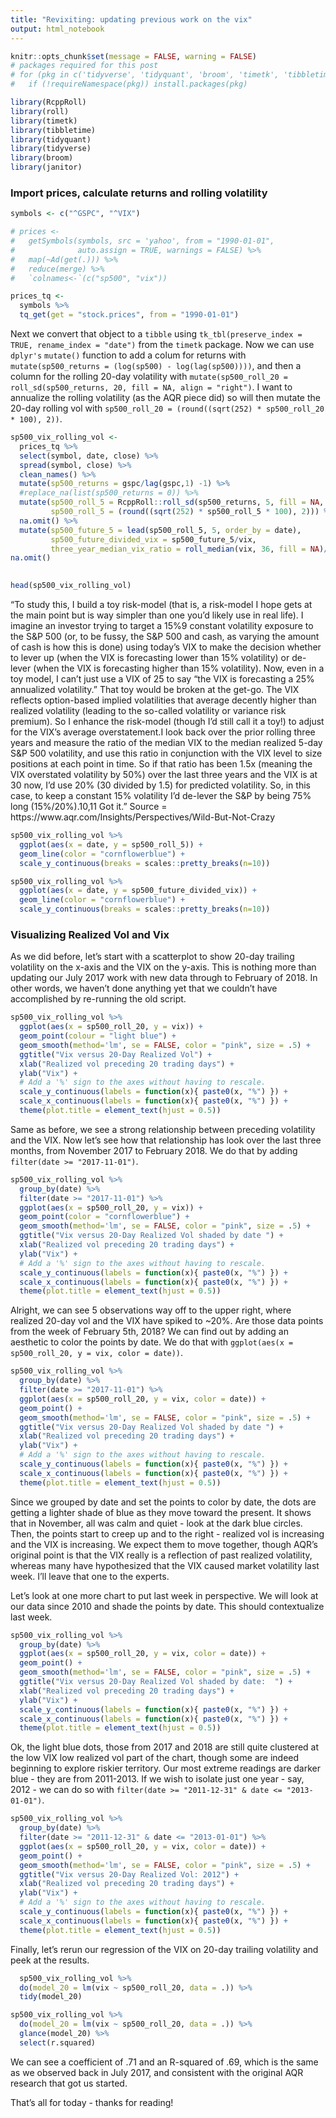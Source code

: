 ```yaml
---
title: "Revixiting: updating previous work on the vix"
output: html_notebook
---
```

 
```r
knitr::opts_chunk$set(message = FALSE, warning = FALSE)
# packages required for this post
# for (pkg in c('tidyverse', 'tidyquant', 'broom', 'timetk', 'tibbletime', 'RcppRoll', 'roll')) 
#   if (!requireNamespace(pkg)) install.packages(pkg)

library(RcppRoll)
library(roll)
library(timetk)
library(tibbletime)
library(tidyquant)
library(tidyverse)
library(broom)
library(janitor)
```


### Import prices, calculate returns and rolling volatility


```r
symbols <- c("^GSPC", "^VIX")

# prices <- 
#   getSymbols(symbols, src = 'yahoo', from = "1990-01-01", 
#              auto.assign = TRUE, warnings = FALSE) %>% 
#   map(~Ad(get(.))) %>% 
#   reduce(merge) %>%
#   `colnames<-`(c("sp500", "vix"))

prices_tq <- 
  symbols %>% 
  tq_get(get = "stock.prices", from = "1990-01-01")

```

Next we convert that object to a `tibble` using `tk_tbl(preserve_index = TRUE, rename_index = "date")` from the `timetk` package. Now we can use `dplyr's` `mutate()` function to add a colum for returns with 
`mutate(sp500_returns = (log(sp500) - log(lag(sp500))))`, and then a column for the rolling 20-day volatility with 
`mutate(sp500_roll_20 = roll_sd(sp500_returns, 20, fill = NA, align = "right")`. I want to annualize the rolling volatility (as the AQR piece did) so will then mutate the 20-day rolling vol with
`sp500_roll_20 = (round((sqrt(252) * sp500_roll_20 * 100), 2))`.  

```r
sp500_vix_rolling_vol <- 
  prices_tq %>%  
  select(symbol, date, close) %>% 
  spread(symbol, close) %>% 
  clean_names() %>% 
  mutate(sp500_returns = gspc/lag(gspc,1) -1) %>%
  #replace_na(list(sp500_returns = 0)) %>%
  mutate(sp500_roll_5 = RcppRoll::roll_sd(sp500_returns, 5, fill = NA, align = "right"),
         sp500_roll_5 = (round((sqrt(252) * sp500_roll_5 * 100), 2))) %>% 
  na.omit() %>% 
  mutate(sp500_future_5 = lead(sp500_roll_5, 5, order_by = date),
         sp500_future_divided_vix = sp500_future_5/vix,
         three_year_median_vix_ratio = roll_median(vix, 36, fill = NA)/roll_median(sp500_future_5, 36, fill = NA)) %>% 
na.omit()

  
head(sp500_vix_rolling_vol)
```

"To study this, I build a toy risk-model (that is, a risk-model I hope gets at the main point but is way simpler than one you’d likely use in real life). I imagine an investor trying to target a 15%9 constant volatility exposure to the S&P 500 (or, to be fussy, the S&P 500 and cash, as varying the amount of cash is how this is done) using today’s VIX to make the decision whether to lever up (when the VIX is forecasting lower than 15% volatility) or de-lever (when the VIX is forecasting higher than 15% volatility). Now, even in a toy model, I can’t just use a VIX of 25 to say “the VIX is forecasting a 25% annualized volatility.” That toy would be broken at the get-go. The VIX reflects option-based implied volatilities that average decently higher than realized volatility (leading to the so-called volatility or variance risk premium). So I enhance the risk-model (though I’d still call it a toy!) to adjust for the VIX’s average overstatement.I look back over the prior rolling three years and measure the ratio of the median VIX to the median realized 5-day S&P 500 volatility, and use this ratio in conjunction with the VIX level to size positions at each point in time. So if that ratio has been 1.5x (meaning the VIX overstated volatility by 50%) over the last three years and the VIX is at 30 now, I’d use 20% (30 divided by 1.5) for predicted volatility. So, in this case, to keep a constant 15% volatility I’d de-lever the S&P by being 75% long (15%/20%).10,11 Got it." Source = https://www.aqr.com/Insights/Perspectives/Wild-But-Not-Crazy


```r
sp500_vix_rolling_vol %>% 
  ggplot(aes(x = date, y = sp500_roll_5)) + 
  geom_line(color = "cornflowerblue") + 
  scale_y_continuous(breaks = scales::pretty_breaks(n=10))
```

```r

sp500_vix_rolling_vol %>% 
  ggplot(aes(x = date, y = sp500_future_divided_vix)) + 
  geom_line(color = "cornflowerblue") + 
  scale_y_continuous(breaks = scales::pretty_breaks(n=10))
```


### Visualizing Realized Vol and Vix

As we did before, let's start with a scatterplot to show 20-day trailing volatility on the x-axis and the VIX on the y-axis. This is nothing more than updating our July 2017 work with new data through to February of 2018. In other words, we haven't done anything yet that we couldn't have accomplished by re-running the old script.

```r
sp500_vix_rolling_vol %>%
  ggplot(aes(x = sp500_roll_20, y = vix)) +
  geom_point(colour = "light blue") +
  geom_smooth(method='lm', se = FALSE, color = "pink", size = .5) +
  ggtitle("Vix versus 20-Day Realized Vol") +
  xlab("Realized vol preceding 20 trading days") +
  ylab("Vix") +
  # Add a '%' sign to the axes without having to rescale.
  scale_y_continuous(labels = function(x){ paste0(x, "%") }) +
  scale_x_continuous(labels = function(x){ paste0(x, "%") }) +
  theme(plot.title = element_text(hjust = 0.5))

```

Same as before, we see a strong relationship between preceding volatility and the VIX. Now let's see how that relationship has look over the last three months, from November 2017 to February 2018. We do that by adding 
`filter(date >= "2017-11-01")`.

```r
sp500_vix_rolling_vol %>% 
  group_by(date) %>%
  filter(date >= "2017-11-01") %>% 
  ggplot(aes(x = sp500_roll_20, y = vix)) +
  geom_point(color = "cornflowerblue") +
  geom_smooth(method='lm', se = FALSE, color = "pink", size = .5) +
  ggtitle("Vix versus 20-Day Realized Vol shaded by date ") +
  xlab("Realized vol preceding 20 trading days") +
  ylab("Vix") +
  # Add a '%' sign to the axes without having to rescale.
  scale_y_continuous(labels = function(x){ paste0(x, "%") }) +
  scale_x_continuous(labels = function(x){ paste0(x, "%") }) +
  theme(plot.title = element_text(hjust = 0.5))

```

Alright, we can see 5 observations way off to the upper right, where realized 20-day vol and the VIX have spiked to ~20%. Are those data points from the week of February 5th, 2018? We can find out by adding an aesthetic to color the points by date. We do that with `ggplot(aes(x = sp500_roll_20, y = vix, color = date))`.

```r
sp500_vix_rolling_vol %>% 
  group_by(date) %>%
  filter(date >= "2017-11-01") %>% 
  ggplot(aes(x = sp500_roll_20, y = vix, color = date)) +
  geom_point() +
  geom_smooth(method='lm', se = FALSE, color = "pink", size = .5) +
  ggtitle("Vix versus 20-Day Realized Vol shaded by date ") +
  xlab("Realized vol preceding 20 trading days") +
  ylab("Vix") +
  # Add a '%' sign to the axes without having to rescale.
  scale_y_continuous(labels = function(x){ paste0(x, "%") }) +
  scale_x_continuous(labels = function(x){ paste0(x, "%") }) +
  theme(plot.title = element_text(hjust = 0.5))

```

Since we grouped by date and set the points to color by date, the dots are getting a lighter shade of blue as they move toward the present. It shows that in November, all was calm and quiet - look at the dark blue circles. Then, the points start to creep up and to the right - realized vol is increasing and the VIX is increasing. We expect them to move together, though AQR's original point is that the VIX really is a reflection of past realized volatility, whereas many have hypothesized that the VIX caused market volatility last week. I'll leave that one to the experts.  

Let's look at one more chart to put last week in perspective. We will look at our data since 2010 and shade the points by date. This should contextualize last week. 

```r

sp500_vix_rolling_vol %>% 
  group_by(date) %>%
  ggplot(aes(x = sp500_roll_20, y = vix, color = date)) +
  geom_point() +
  geom_smooth(method='lm', se = FALSE, color = "pink", size = .5) +
  ggtitle("Vix versus 20-Day Realized Vol shaded by date:  ") +
  xlab("Realized vol preceding 20 trading days") +
  ylab("Vix") +
  scale_y_continuous(labels = function(x){ paste0(x, "%") }) +
  scale_x_continuous(labels = function(x){ paste0(x, "%") }) +
  theme(plot.title = element_text(hjust = 0.5))

```

Ok, the light blue dots, those from 2017 and 2018 are still quite clustered at the low VIX low realized vol part of the chart, though some are indeed beginning to explore riskier territory. Our most extreme readings are darker blue - they are from 2011-2013. If we wish to isolate just one year - say, 2012 - we can do so with `filter(date >= "2011-12-31" & date <= "2013-01-01")`.

```r
sp500_vix_rolling_vol %>% 
  group_by(date) %>%
  filter(date >= "2011-12-31" & date <= "2013-01-01") %>% 
  ggplot(aes(x = sp500_roll_20, y = vix, color = date)) +
  geom_point() +
  geom_smooth(method='lm', se = FALSE, color = "pink", size = .5) +
  ggtitle("Vix versus 20-Day Realized Vol: 2012") +
  xlab("Realized vol preceding 20 trading days") +
  ylab("Vix") +
  # Add a '%' sign to the axes without having to rescale.
  scale_y_continuous(labels = function(x){ paste0(x, "%") }) +
  scale_x_continuous(labels = function(x){ paste0(x, "%") }) +
  theme(plot.title = element_text(hjust = 0.5))

```

Finally, let's rerun our regression of the VIX on 20-day trailing volatility and peek at the results.

```r
  sp500_vix_rolling_vol %>% 
  do(model_20 = lm(vix ~ sp500_roll_20, data = .)) %>% 
  tidy(model_20)

sp500_vix_rolling_vol %>% 
  do(model_20 = lm(vix ~ sp500_roll_20, data = .)) %>% 
  glance(model_20) %>% 
  select(r.squared)
```

We can see a coefficient of .71 and an R-squared of .69, which is the same as we observed back in July 2017, and consistent with the original AQR research that got us started. 

That's all for today - thanks for reading!


